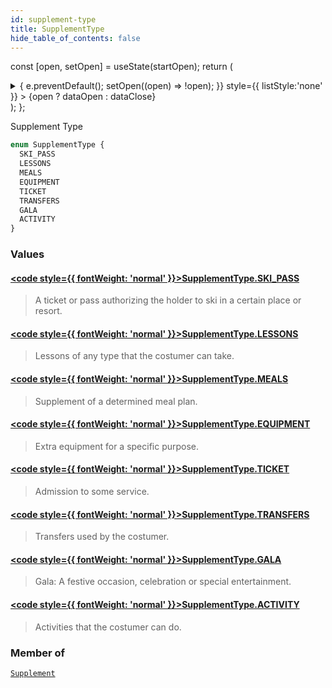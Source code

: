 ```yaml
---
id: supplement-type
title: SupplementType
hide_table_of_contents: false
---
```






const [open, setOpen] = useState(startOpen);
return (
<details {...(open ? { open: true } : {})} className="details" style={{ border:'none', boxShadow:'none', background:'var(--ifm-background-color)' }}>
<summary
onClick={(e) => {
e.preventDefault();
setOpen((open) => !open);
}}
style={{ listStyle:'none' }} >
{open ? dataOpen : dataClose}
</summary>
{open && children}
</details>
);
};

Supplement Type

```graphql
enum SupplementType {
  SKI_PASS
  LESSONS
  MEALS
  EQUIPMENT
  TICKET
  TRANSFERS
  GALA
  ACTIVITY
}
```

### Values

#### [<code style={{ fontWeight: 'normal' }}>SupplementType.<b>SKI_PASS</b></code>](#)

> A ticket or pass authorizing the holder to ski in a certain place or resort.

#### [<code style={{ fontWeight: 'normal' }}>SupplementType.<b>LESSONS</b></code>](#)

> Lessons of any type that the costumer can take.

#### [<code style={{ fontWeight: 'normal' }}>SupplementType.<b>MEALS</b></code>](#)

> Supplement of a determined meal plan.

#### [<code style={{ fontWeight: 'normal' }}>SupplementType.<b>EQUIPMENT</b></code>](#)

> Extra equipment for a specific purpose.

#### [<code style={{ fontWeight: 'normal' }}>SupplementType.<b>TICKET</b></code>](#)

> Admission to some service.

#### [<code style={{ fontWeight: 'normal' }}>SupplementType.<b>TRANSFERS</b></code>](#)

> Transfers used by the costumer.

#### [<code style={{ fontWeight: 'normal' }}>SupplementType.<b>GALA</b></code>](#)

> Gala: A festive occasion, celebration or special entertainment.

#### [<code style={{ fontWeight: 'normal' }}>SupplementType.<b>ACTIVITY</b></code>](#)

> Activities that the costumer can do.

### Member of

[`Supplement`](/api/objects/supplement) <Badge class="badge badge--secondary" text="object"/>
